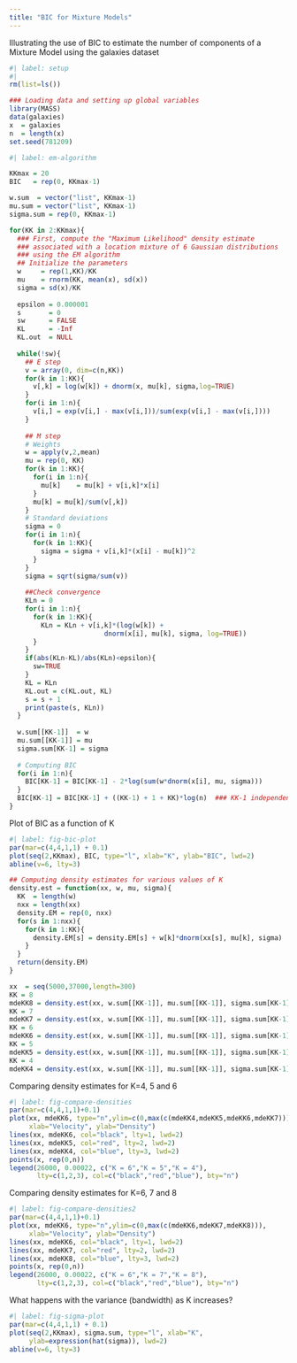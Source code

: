 ```yaml
---
title: "BIC for Mixture Models"
---
```



Illustrating the use of BIC to estimate the number of components of a Mixture Model using the galaxies dataset

```r
#| label: setup
#| 
rm(list=ls())

### Loading data and setting up global variables
library(MASS)
data(galaxies)
x  = galaxies
n  = length(x)
set.seed(781209)
```

```r
#| label: em-algorithm

KKmax = 20
BIC   = rep(0, KKmax-1)

w.sum  = vector("list", KKmax-1)
mu.sum = vector("list", KKmax-1)
sigma.sum = rep(0, KKmax-1)

for(KK in 2:KKmax){
  ### First, compute the "Maximum Likelihood" density estimate 
  ### associated with a location mixture of 6 Gaussian distributions 
  ### using the EM algorithm
  ## Initialize the parameters
  w     = rep(1,KK)/KK
  mu    = rnorm(KK, mean(x), sd(x))
  sigma = sd(x)/KK
  
  epsilon = 0.000001
  s       = 0
  sw      = FALSE
  KL      = -Inf
  KL.out  = NULL
  
  while(!sw){
    ## E step
    v = array(0, dim=c(n,KK))
    for(k in 1:KK){
      v[,k] = log(w[k]) + dnorm(x, mu[k], sigma,log=TRUE)  
    }
    for(i in 1:n){
      v[i,] = exp(v[i,] - max(v[i,]))/sum(exp(v[i,] - max(v[i,])))
    }
    
    ## M step
    # Weights
    w = apply(v,2,mean)
    mu = rep(0, KK)
    for(k in 1:KK){
      for(i in 1:n){
        mu[k]    = mu[k] + v[i,k]*x[i]
      }
      mu[k] = mu[k]/sum(v[,k])
    }
    # Standard deviations
    sigma = 0
    for(i in 1:n){
      for(k in 1:KK){
        sigma = sigma + v[i,k]*(x[i] - mu[k])^2
      }
    }
    sigma = sqrt(sigma/sum(v))
    
    ##Check convergence
    KLn = 0
    for(i in 1:n){
      for(k in 1:KK){
        KLn = KLn + v[i,k]*(log(w[k]) + 
                        dnorm(x[i], mu[k], sigma, log=TRUE))
      }
    }
    if(abs(KLn-KL)/abs(KLn)<epsilon){
      sw=TRUE
    }
    KL = KLn
    KL.out = c(KL.out, KL)
    s = s + 1
    print(paste(s, KLn))
  }
  
  w.sum[[KK-1]]  = w
  mu.sum[[KK-1]] = mu
  sigma.sum[KK-1] = sigma
  
  # Computing BIC
  for(i in 1:n){
    BIC[KK-1] = BIC[KK-1] - 2*log(sum(w*dnorm(x[i], mu, sigma)))
  }
  BIC[KK-1] = BIC[KK-1] + ((KK-1) + 1 + KK)*log(n)  ### KK-1 independent weights, one variance, and KK means
}
```

Plot of BIC as a function of K

```r
#| label: fig-bic-plot
par(mar=c(4,4,1,1) + 0.1)
plot(seq(2,KKmax), BIC, type="l", xlab="K", ylab="BIC", lwd=2)
abline(v=6, lty=3)

## Computing density estimates for various values of K
density.est = function(xx, w, mu, sigma){
  KK  = length(w)
  nxx = length(xx)
  density.EM = rep(0, nxx)
  for(s in 1:nxx){
    for(k in 1:KK){
      density.EM[s] = density.EM[s] + w[k]*dnorm(xx[s], mu[k], sigma)
    }
  }
  return(density.EM)
}
```


```r

xx  = seq(5000,37000,length=300)
KK = 8
mdeKK8 = density.est(xx, w.sum[[KK-1]], mu.sum[[KK-1]], sigma.sum[KK-1])
KK = 7
mdeKK7 = density.est(xx, w.sum[[KK-1]], mu.sum[[KK-1]], sigma.sum[KK-1])
KK = 6
mdeKK6 = density.est(xx, w.sum[[KK-1]], mu.sum[[KK-1]], sigma.sum[KK-1])
KK = 5
mdeKK5 = density.est(xx, w.sum[[KK-1]], mu.sum[[KK-1]], sigma.sum[KK-1])
KK = 4
mdeKK4 = density.est(xx, w.sum[[KK-1]], mu.sum[[KK-1]], sigma.sum[KK-1])

```

Comparing density estimates for K=4, 5 and 6

```r
#| label: fig-compare-densities
par(mar=c(4,4,1,1)+0.1)
plot(xx, mdeKK6, type="n",ylim=c(0,max(c(mdeKK4,mdeKK5,mdeKK6,mdeKK7))), 
     xlab="Velocity", ylab="Density")
lines(xx, mdeKK6, col="black", lty=1, lwd=2)
lines(xx, mdeKK5, col="red", lty=2, lwd=2)
lines(xx, mdeKK4, col="blue", lty=3, lwd=2)
points(x, rep(0,n))
legend(26000, 0.00022, c("K = 6","K = 5","K = 4"), 
       lty=c(1,2,3), col=c("black","red","blue"), bty="n")
```

Comparing density estimates for K=6, 7 and 8

```r
#| label: fig-compare-densities2
par(mar=c(4,4,1,1)+0.1)
plot(xx, mdeKK6, type="n",ylim=c(0,max(c(mdeKK6,mdeKK7,mdeKK8))), 
     xlab="Velocity", ylab="Density")
lines(xx, mdeKK6, col="black", lty=1, lwd=2)
lines(xx, mdeKK7, col="red", lty=2, lwd=2)
lines(xx, mdeKK8, col="blue", lty=3, lwd=2)
points(x, rep(0,n))
legend(26000, 0.00022, c("K = 6","K = 7","K = 8"), 
       lty=c(1,2,3), col=c("black","red","blue"), bty="n")
```

What happens with the variance (bandwidth) as K increases?

```r
#| label: fig-sigma-plot
par(mar=c(4,4,1,1) + 0.1)
plot(seq(2,KKmax), sigma.sum, type="l", xlab="K", 
     ylab=expression(hat(sigma)), lwd=2)
abline(v=6, lty=3)

```